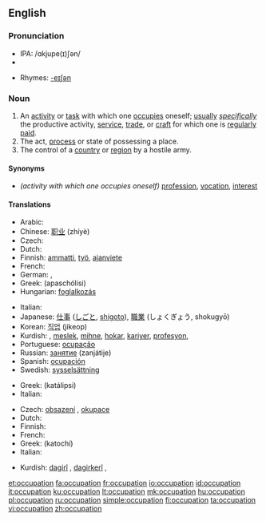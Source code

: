 ==English==

===Pronunciation===
* IPA: /ɑkjupe(ɪ)ʃən/
* {{audio|en-us-occupation.ogg|Audio (US)}}

* Rhymes: [[Rhymes:English:-eɪʃǝn|-eɪʃǝn]]

===Noun===
{{en-noun}}

# An [[activity]] or [[task]] with which one [[occupies]] oneself; [[usually]] ''[[specifically]]'' the productive activity, [[service]], [[trade]], or [[craft]] for which one is [[regularly]] [[paid]].
# The act, [[process]] or state of possessing a place.
# The control of a [[country]] or [[region]] by a hostile army.

====Synonyms====
* ''(activity with which one occupies oneself)'' [[profession]], [[vocation]], [[interest]]

====Translations====
{{trans-top|activity or task with which one occupies oneself}}
* Arabic: {{Arab|[[وظيفة]]}} {{IPAchar|(waʐīfa)}} {{f}}
* Chinese: [[职业]] (zhíyè)
* Czech: {{t-|cs|zaměstnání|n}}
* Dutch: {{t+|nl|bezigheid|f}}
* Finnish: [[ammatti]], [[työ]], [[ajanviete]]
* French: {{t+|fr|occupation|f}}
* German: {{t+|de|Beschäftigung}} {{f}}, {{t+|de|Beruf}} {{m}}
* Greek: {{t|el|απασχόληση|f|sc=Grek}} (apaschólisi)
* Hungarian: [[foglalkozás]]
{{trans-mid}}
* Italian: {{t+|it|occupazione|f}}
* Japanese: [[仕事]] ([[しごと]], [[shigoto]]), [[職業]] (しょくぎょう, shokugyō)
* Korean: [[직업]] (jikeop)
* Kurdish: {{t+|ku|pîşe}}, [[meslek]], [[mihne]], [[hokar]], [[kariyer]], [[profesyon]], {{KUchar|[[پیشه‌]]}}
* Portuguese: [[ocupação]] {{f}}
* Russian: [[занятие]] (zanjátije) {{n}}
* Spanish: [[ocupación]] {{m}}
* Swedish: [[sysselsättning]] {{c}}
{{trans-bottom}}

{{trans-top|act, process or state of possessing a place}}
* Greek: {{t|el|κατάληψη|f|sc=Grek}} (katálipsi)
* Italian: {{t+|it|occupazione|f}}
{{trans-mid}}
{{trans-bottom}}

{{trans-top|situation where a country or region is occupied}}
* Czech: [[obsazení]] {{n}}, [[okupace]] {{f}}
* Dutch: {{t+|nl|bezetting}}
* Finnish: {{t-|fi|miehitys}}
* French: {{t+|fr|occupation|f}}
* Greek: {{t|el|κατοχή|f|sc=Grek}} (katochí)
* Italian: {{t+|it|occupazione|f}}
{{trans-mid}}
* Kurdish: [[dagirî]] {{f}}, [[dagirkerî]] {{f}}, {{KUchar|[[داگیری]]}}
{{trans-bottom}}

[[et:occupation]]
[[fa:occupation]]
[[fr:occupation]]
[[io:occupation]]
[[id:occupation]]
[[it:occupation]]
[[ku:occupation]]
[[lt:occupation]]
[[mk:occupation]]
[[hu:occupation]]
[[pl:occupation]]
[[ru:occupation]]
[[simple:occupation]]
[[fi:occupation]]
[[ta:occupation]]
[[vi:occupation]]
[[zh:occupation]]